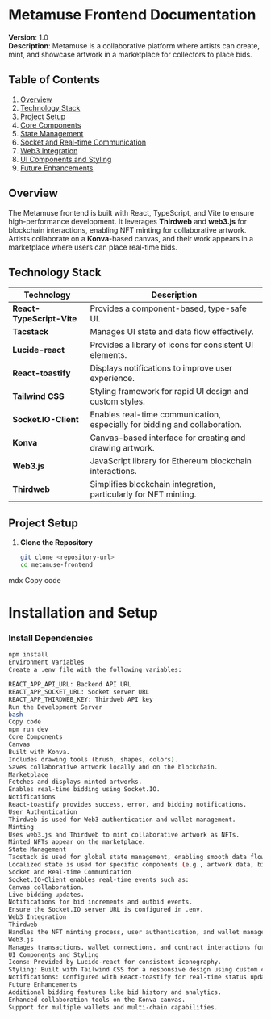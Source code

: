 # Metamuse Frontend Documentation

**Version**: 1.0  
**Description**: Metamuse is a collaborative platform where artists can create, mint, and showcase artwork in a marketplace for collectors to place bids.

## Table of Contents
1. [Overview](#overview)
2. [Technology Stack](#technology-stack)
3. [Project Setup](#project-setup)
4. [Core Components](#core-components)
5. [State Management](#state-management)
6. [Socket and Real-time Communication](#socket-and-real-time-communication)
7. [Web3 Integration](#web3-integration)
8. [UI Components and Styling](#ui-components-and-styling)
9. [Future Enhancements](#future-enhancements)

## Overview

The Metamuse frontend is built with React, TypeScript, and Vite to ensure high-performance development. It leverages **Thirdweb** and **web3.js** for blockchain interactions, enabling NFT minting for collaborative artwork. Artists collaborate on a **Konva**-based canvas, and their work appears in a marketplace where users can place real-time bids.

## Technology Stack

| Technology             | Description                                                                           |
| ---------------------- | ------------------------------------------------------------------------------------- |
| **React-TypeScript-Vite** | Provides a component-based, type-safe UI.                                          |
| **Tacstack**           | Manages UI state and data flow effectively.                                           |
| **Lucide-react**       | Provides a library of icons for consistent UI elements.                               |
| **React-toastify**     | Displays notifications to improve user experience.                                    |
| **Tailwind CSS**       | Styling framework for rapid UI design and custom styles.                              |
| **Socket.IO-Client**   | Enables real-time communication, especially for bidding and collaboration.            |
| **Konva**              | Canvas-based interface for creating and drawing artwork.                              |
| **Web3.js**            | JavaScript library for Ethereum blockchain interactions.                              |
| **Thirdweb**           | Simplifies blockchain integration, particularly for NFT minting.                     |

## Project Setup

1. **Clone the Repository**
   ```bash
   git clone <repository-url>
   cd metamuse-frontend

mdx
Copy code
# Installation and Setup

### Install Dependencies
```bash
npm install
Environment Variables
Create a .env file with the following variables:

REACT_APP_API_URL: Backend API URL
REACT_APP_SOCKET_URL: Socket server URL
REACT_APP_THIRDWEB_KEY: Thirdweb API key
Run the Development Server
bash
Copy code
npm run dev
Core Components
Canvas
Built with Konva.
Includes drawing tools (brush, shapes, colors).
Saves collaborative artwork locally and on the blockchain.
Marketplace
Fetches and displays minted artworks.
Enables real-time bidding using Socket.IO.
Notifications
React-toastify provides success, error, and bidding notifications.
User Authentication
Thirdweb is used for Web3 authentication and wallet management.
Minting
Uses web3.js and Thirdweb to mint collaborative artwork as NFTs.
Minted NFTs appear on the marketplace.
State Management
Tacstack is used for global state management, enabling smooth data flow across components.
Localized state is used for specific components (e.g., artwork data, bid status) to reduce re-rendering.
Socket and Real-time Communication
Socket.IO-Client enables real-time events such as:
Canvas collaboration.
Live bidding updates.
Notifications for bid increments and outbid events.
Ensure the Socket.IO server URL is configured in .env.
Web3 Integration
Thirdweb
Handles the NFT minting process, user authentication, and wallet management.
Web3.js
Manages transactions, wallet connections, and contract interactions for bidding and transfers.
UI Components and Styling
Icons: Provided by Lucide-react for consistent iconography.
Styling: Built with Tailwind CSS for a responsive design using custom classes.
Notifications: Configured with React-toastify for real-time status updates.
Future Enhancements
Additional bidding features like bid history and analytics.
Enhanced collaboration tools on the Konva canvas.
Support for multiple wallets and multi-chain capabilities.

